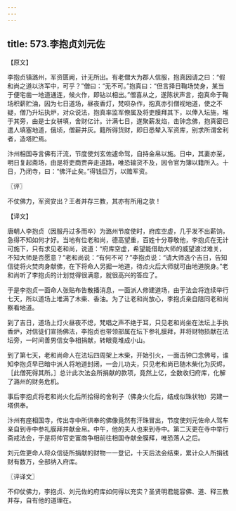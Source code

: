 ```yaml
---
---
---
```

title: 573.李抱贞刘元佐
---



【原文】

李抱贞镇潞州，军资匮阙，计无所出。有老僧大为郡人信服，抱真因请之曰：“假和尚之道以济军中，可乎？”僧曰：“无不可。”抱真曰：“但言择日鞠场焚身，某当于便宅凿一地道通连，候火作，即钻以相出。”僧喜从之，遂陈状声言，抱真命于鞠场积薪贮油，因为七日道场，昼夜香灯，梵呗杂作，抱真亦引僧视地道，使之不疑，僧乃升坛执炉，对众说法，抱真率监军僚属及将吏膜拜其下，以俸入坛施，堆于其旁，由是士女骈填，舍财亿计。计满七日，遂聚薪发焰，击钟念佛，抱真密已遣人填塞地道，俄顷，僧薪并灰。籍所得货财，即日悉辇入军资库，别求所谓舍利者，造塔贮焉。

汴州相国寺言佛有汗流，节度使刘玄佐遽命驾，自持金帛以施。日中，其妻亦至，明日复起斋场，由是将吏商贾奔走道路，唯恐输货不及，因令官为簿以籍所入。十日，乃闭寺，曰：“佛汗止矣。”得钱巨万，以赡军资。

〖评〗

不仗佛力，军资安出？王者并存三教，其亦有所用之欤！

【译文】

唐朝人李抱贞（因服丹过多而卒）为潞州节度使时，府库空虚，几乎发不出薪饷，急得不知如何才好。当地有位老和尚，德高望重，百姓十分尊敬他，李抱贞在无计可施下，只有求见老和尚，说道：“府库空虚，希望能借助大师的威望渡过难关，不知大师是否愿意？”老和尚说：“有何不可？”李抱贞说：“请大师选个吉日，告知信徒将火焚肉身献佛，在下将命人另掘一地道，待点火后大师就可由地道脱身。”老和尚听了李抱贞的计划觉得很满意，就很高兴的答应了。

于是李抱贞一面命人张贴布告散播消息，一面派人修建道场，由于法会将连续举行七天，所以道场上堆满了木柴、香油。为了让老和尚放心，李抱贞亲自陪同老和尚察看地道。

到了吉日，道场上灯火昼夜不熄，梵唱之声不绝于耳，只见老和尚坐在法坛上手执香炉，对信徒们宣扬佛法，李抱贞也带领部属在坛下参礼膜拜，并将财物损献在法坛旁，一时间善男信女争相捐献，转眼竟堆成小山。

到了第七天，老和尚命人在法坛四周架上木柴，开始引火，一面击钟口念佛号，谁知李抱贞早已暗中派人将地道封闭，一会儿功夫，只见老和尚已随木柴化为灰烬，［此僧死得其所。］总计此次法会所捐献的款项，竟然上亿，全数收归府库，化解了潞州的财务危机。

事后李抱贞将老和尚火化后所拾得的舍利子（佛身火化后，结成似珠状物）另建一塔供奉。

汴州有座相国寺，传出寺中所供奉的佛像竟然有汗珠冒出，节度使刘元佐命人驾车亲自到寺中参礼膜拜并献金帛。中午，他的夫人也来到寺中。第二天更在寺中举行斋戒法会，于是将帅官吏富商争相前往相国寺献金膜拜，唯恐落人之后。

刘元佐更命人将众信徒所捐献的财物一一登记，十天后法会结束，累计众人所捐钱财有数万，全部纳入府库。

〖评译文〗

不仰仗佛力，李抱贞、刘元佐的府库如何得以充实？圣贤明君能容佛、道、释三教并存，自有他的道理在。